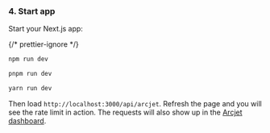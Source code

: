 
### 4. Start app

Start your Next.js app:

{/* prettier-ignore */}
<SelectableContent client:idle syncKey="packageManager">
<div slot="npm" slotIdx="1">

```sh
npm run dev
```

</div>
<div slot="pnpm" slotIdx="2">

```sh
pnpm run dev
```

</div>
<div slot="yarn" slotIdx="3">

```sh
yarn run dev
```

</div>
</SelectableContent>

Then load `http://localhost:3000/api/arcjet`. Refresh the page and you will see
the rate limit in action. The requests will also show up in the [Arcjet
dashboard](https://app.arcjet.com).
